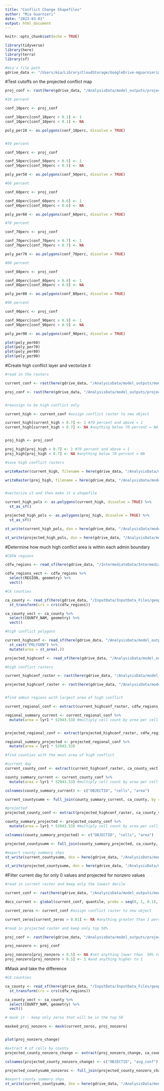 ```yaml
---
title: "Conflict Change Shapefiles"
author: "Mia Guarnieri"
date: "2023-03-01"
output: html_document
---
```


```r
knitr::opts_chunk$set(echo = TRUE)

library(tidyverse)
library(here)
library(terra)
library(sf)

#mia's file path
gdrive_data <- "/Users/mia/Library/CloudStorage/GoogleDrive-mguarnieri@ucsb.edu/Shared drives/Black_Bear_Aware/gdrive_data"
```

#Test cutoffs on the projected conflict map

```r
proj_conf <- rast(here(gdrive_data, "/AnalysisData/model_outputs/projected_mod3_clim_map_squared.tif"))

#10 percent

conf_10perc <- proj_conf

conf_10perc[conf_10perc > 0.1] <- 1
conf_10perc[conf_10perc < 0.1] <- NA 

poly_per10 <- as.polygons(conf_10perc, dissolve = TRUE)


#50 percent

conf_50perc <- proj_conf

conf_50perc[conf_50perc > 0.5] <- 1
conf_50perc[conf_50perc < 0.5] <- NA 

poly_per50 <- as.polygons(conf_50perc, dissolve = TRUE)

#60 percent

conf_60perc <- proj_conf

conf_60perc[conf_60perc > 0.6] <- 1
conf_60perc[conf_60perc < 0.6] <- NA 

poly_per60 <- as.polygons(conf_60perc, dissolve = TRUE)

#70 percent

conf_70perc <- proj_conf

conf_70perc[conf_70perc > 0.7] <- 1
conf_70perc[conf_70perc < 0.7] <- NA

poly_per70 <- as.polygons(conf_70perc, dissolve = TRUE)

#80 percent

conf_80perc <- proj_conf

conf_80perc[conf_80perc > 0.8] <- 1
conf_80perc[conf_80perc < 0.8] <- NA

poly_per80 <- as.polygons(conf_80perc, dissolve = TRUE)

#90 percent

conf_90perc <- proj_conf

conf_90perc[conf_90perc > 0.9] <- 1
conf_90perc[conf_90perc < 0.9] <- NA

poly_per90 <- as.polygons(conf_90perc, dissolve = TRUE)

plot(poly_per60)
plot(poly_per70)
plot(poly_per80)
plot(poly_per90)

```

#Create high conflict layer and vectorize it

```r
#read in the rasters

current_conf <- rast(here(gdrive_data, "/AnalysisData/model_outputs/mod3clim_map_squared.tif"))

proj_conf <- rast(here(gdrive_data, "/AnalysisData/model_outputs/projected_mod3_clim_map_squared.tif"))


#reassign to be high conflict only

current_high <- current_conf #assign conflict raster to new object

current_high[current_high > 0.7] <- 1 #70 percent and above = 1
current_high[current_high < 0.7] <- NA #anything below 70 percent = NA


proj_high <- proj_conf

proj_high[proj_high > 0.7] <- 1 #70 percent and above = 1
proj_high[proj_high < 0.7] <- NA #anything below 70 percent = NA

#save high conflict rasters

writeRaster(current_high, filename = here(gdrive_data, "/AnalysisData/model_outputs/mod3sq_current_highconf.tif"), filetype = "GTiff", overwrite = TRUE)

writeRaster(proj_high, filename = here(gdrive_data, "/AnalysisData/model_outputs/mod3sq_projected_highconf.tif"), filetype = "GTiff", overwrite = TRUE)


#vectorize it and then make it a shapefile

current_high_pols <- as.polygons(current_high, dissolve = TRUE) %>% 
  st_as_sf()

projected_high_pols <- as.polygons(proj_high, dissolve = TRUE) %>% 
  st_as_sf()

st_write(current_high_pols, dsn = here(gdrive_data, "/AnalysisData/model_outputs/shapefiles/mod3sq_current_highconf.shp"))

st_write(projected_high_pols, dsn = here(gdrive_data, "/AnalysisData/model_outputs/shapefiles/mod3sq_projected_highconf.shp"))

```

#Determine how much high conflict area is within each admin boundary

```r
#CDFW regions

cdfw_regions <- read_sf(here(gdrive_data, "/IntermediateData/IntermediateData_Files/cdfw_regions_reproj/cdfw_regions.shp"))

cdfw_regions_vect <- cdfw_regions %>% 
  select(REGION, geometry) %>% 
  vect()

#CA counties

ca_county <- read_sf(here(gdrive_data, "/InputData/InputData_Files/geoportal_ca_counties/cnty19_1.shp")) %>% 
  st_transform(crs = crs(cdfw_regions))

ca_county_vect <- ca_county %>% 
  select(COUNTY_NAM, geometry) %>% 
  vect()

#high conflict polygons

current_highconf <- read_sf(here(gdrive_data, "/AnalysisData/model_outputs/shapefiles/mod3sq_current_highconf.shp")) %>% 
  st_cast("POLYGON") %>% 
  mutate(area = st_area(.))

projected_highconf <- read_sf(here(gdrive_data, "/AnalysisData/model_outputs/shapefiles/mod3sq_current_highconf.shp"))

#high conflict rasters

current_highconf_raster <- rast(here(gdrive_data, "/AnalysisData/model_outputs/mod3sq_current_highconf.tif"))

projected_highconf_raster <- rast(here(gdrive_data, "/AnalysisData/model_outputs/mod3sq_projected_highconf.tif"))


#find admin regions with largest area of high conflict

current_regional_conf <- extract(current_highconf_raster, cdfw_regions_vect, na.rm = TRUE, fun = "sum")

regional_summary_current <- current_regional_conf %>%
  mutate(area = lyr1 * 52943.53) #multiply cell count by area per cell


projected_regional_conf <- extract(projected_highconf_raster, cdfw_regions_vect, na.rm = TRUE, fun = "sum")

regional_summary_projected <- projected_regional_conf %>% 
  mutate(area = lyr1 * 52943.53)

#find counties with the most area of high conflict

#current day
current_county_conf <- extract(current_highconf_raster, ca_county_vect, na.rm = TRUE, fun = "sum")

county_summary_current <- current_county_conf %>%
  mutate(area = lyr1 * 52943.53) #multiply cell count by area per cell

colnames(county_summary_current) <- c("OBJECTID", "cells", "area")

current_countysumm <- full_join(county_summary_current, ca_county, by = "OBJECTID")

#projected
projected_county_conf <- extract(projected_highconf_raster, ca_county_vect, na.rm = TRUE, fun = "sum")

county_summary_projected <- projected_county_conf %>%
  mutate(area = lyr1 * 52943.53) #multiply cell count by area per cell

colnames(county_summary_projected) <- c("OBJECTID", "cells", "area")

projected_countysumm <- full_join(county_summary_projected, ca_county, by = "OBJECTID")

#export county summary shps
st_write(current_countysumm, dsn = here(gdrive_data, "/AnalysisData/model_outputs/shapefiles/county_stats/current_county_highconf.shp"))

st_write(projected_countysumm, dsn = here(gdrive_data, "/AnalysisData/model_outputs/shapefiles/county_stats/projected_county_highconf.shp"))

```

#Filter current day for only 0 values and projected for nonzero values

```r
#read in current raster and keep only the lowest decile

current_conf <- rast(here(gdrive_data, "/AnalysisData/model_outputs/mod3clim_map_squared.tif"))

decs_current <- global(current_conf, quantile, probs = seq(0, 1, 0.1), na.rm = TRUE)

current_zeros <- current_conf #assign conflict raster to new object

current_zeros[current_zeros > 0.01] <- NA #anything greater than 1 percent

#read in projected raster and keep only top 50%

proj_conf <- rast(here(gdrive_data, "/AnalysisData/model_outputs/projected_mod3_clim_map_squared.tif"))

proj_nonzero <- proj_conf

proj_nonzero[proj_nonzero < 0.5] <- NA #set anything lower than  50% to NA
proj_nonzero[proj_nonzero > 0.5] <- 1 #and anything higher to 1 
```

#Mask and take the difference

```r
#CA counties

ca_county <- read_sf(here(gdrive_data, "/InputData/InputData_Files/geoportal_ca_counties/cnty19_1.shp")) %>% 
  st_transform(crs = crs(cdfw_regions))

ca_county_vect <- ca_county %>% 
  select(COUNTY_NAM, geometry) %>% 
  vect()

# mask it - keep only zeros that will be in the top 50

masked_proj_nonzero <- mask(current_zeros, proj_nonzero)


plot(proj_nonzero_change)

#extract # of cells by county
projected_county_nonzero_change <- extract(proj_nonzero_change, ca_county_vect, na.rm = TRUE, fun = "mean")

colnames(projected_county_nonzero_change) <- c("OBJECTID", "avg_conf")

projected_countysumm_nonzeros <- full_join(projected_county_nonzero_change, ca_county, by = "OBJECTID")

#export county summary shps
st_write(current_countysumm, dsn = here(gdrive_data, "/AnalysisData/model_outputs/shapefiles/county_stats/current_county_highconf.shp"))

```

